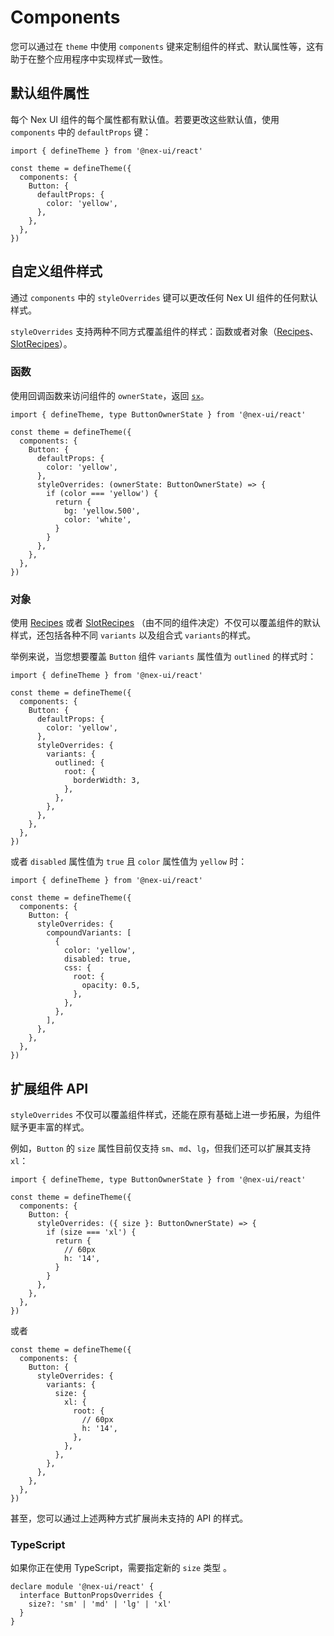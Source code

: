 # Components

您可以通过在 `theme` 中使用 `components` 键来定制组件的样式、默认属性等，这有助于在整个应用程序中实现样式一致性。

## 默认组件属性

每个 Nex UI 组件的每个属性都有默认值。若要更改这些默认值，使用 `components` 中的 `defaultProps` 键：

```tsx
import { defineTheme } from '@nex-ui/react'

const theme = defineTheme({
  components: {
    Button: {
      defaultProps: {
        color: 'yellow',
      },
    },
  },
})
```

## 自定义组件样式

通过 `components` 中的 `styleOverrides` 键可以更改任何 Nex UI 组件的任何默认样式。

`styleOverrides` 支持两种不同方式覆盖组件的样式：函数或者对象（[Recipes]()、[SlotRecipes]()）。

### 函数

使用回调函数来访问组件的 `ownerState`，返回 [`sx`]()。

```tsx
import { defineTheme, type ButtonOwnerState } from '@nex-ui/react'

const theme = defineTheme({
  components: {
    Button: {
      defaultProps: {
        color: 'yellow',
      },
      styleOverrides: (ownerState: ButtonOwnerState) => {
        if (color === 'yellow') {
          return {
            bg: 'yellow.500',
            color: 'white',
          }
        }
      },
    },
  },
})
```

### 对象

使用 [Recipes]() 或者 [SlotRecipes]() （由不同的组件决定）不仅可以覆盖组件的默认样式，还包括各种不同 `variants` 以及组合式 `variants`的样式。

举例来说，当您想要覆盖 `Button` 组件 `variants` 属性值为 `outlined` 的样式时：

```tsx
import { defineTheme } from '@nex-ui/react'

const theme = defineTheme({
  components: {
    Button: {
      defaultProps: {
        color: 'yellow',
      },
      styleOverrides: {
        variants: {
          outlined: {
            root: {
              borderWidth: 3,
            },
          },
        },
      },
    },
  },
})
```

或者 `disabled` 属性值为 `true` 且 `color` 属性值为 `yellow` 时：

```tsx
import { defineTheme } from '@nex-ui/react'

const theme = defineTheme({
  components: {
    Button: {
      styleOverrides: {
        compoundVariants: [
          {
            color: 'yellow',
            disabled: true,
            css: {
              root: {
                opacity: 0.5,
              },
            },
          },
        ],
      },
    },
  },
})
```

## 扩展组件 API

`styleOverrides` 不仅可以覆盖组件样式，还能在原有基础上进一步拓展，为组件赋予更丰富的样式。

例如，`Button` 的 `size` 属性目前仅支持 `sm`、`md`、`lg`，但我们还可以扩展其支持 `xl`：

```tsx
import { defineTheme, type ButtonOwnerState } from '@nex-ui/react'

const theme = defineTheme({
  components: {
    Button: {
      styleOverrides: ({ size }: ButtonOwnerState) => {
        if (size === 'xl') {
          return {
            // 60px
            h: '14',
          }
        }
      },
    },
  },
})
```

或者

```tsx
const theme = defineTheme({
  components: {
    Button: {
      styleOverrides: {
        variants: {
          size: {
            xl: {
              root: {
                // 60px
                h: '14',
              },
            },
          },
        },
      },
    },
  },
})
```

甚至，您可以通过上述两种方式扩展尚未支持的 API 的样式。

### TypeScript

如果你正在使用 TypeScript，需要指定新的 `size` 类型 。

```tsx
declare module '@nex-ui/react' {
  interface ButtonPropsOverrides {
    size?: 'sm' | 'md' | 'lg' | 'xl'
  }
}
```

